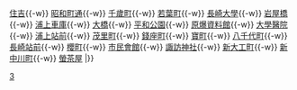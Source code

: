 {{鐵道路線|
| 模板名稱 =長崎電氣軌道3號系統
| 名稱 = [[長崎電氣軌道]][[長崎電氣軌道3號系統|3號系統]]
| 代表色  = red
| 背景顏色 =#FFFFFF
| 車站列表 = [[赤迫停留場|赤迫]]{{-w}} [[住吉停留場 (長崎縣)|住吉]]{{-w}} [[昭和町通停留場|昭和町通]]{{-w}} [[千歲町停留場 (長崎縣)|千歲町]]{{-w}} [[若葉町停留場|若葉町]]{{-w}} [[長崎大學停留場|長崎大學]]{{-w}} [[岩屋橋停留場|岩屋橋]]{{-w}} [[浦上車庫停留場|浦上車庫]]{{-w}} [[大橋停留場|大橋]]{{-w}} [[平和公園停留場|平和公園]]{{-w}} [[原爆資料館停留場|原爆資料館]]{{-w}} [[大學醫院停留場|大學醫院]]{{-w}} [[浦上站|浦上站前]]{{-w}} [[茂里町停留場|茂里町]]{{-w}} [[錢座町停留場|錢座町]]{{-w}} [[寶町停留場|寶町]]{{-w}} [[八千代町停留場|八千代町]]{{-w}} [[長崎站|長崎站前]]{{-w}} [[櫻町停留場|櫻町]]{{-w}} [[市民會館停留場|市民會館]]{{-w}} [[諏訪神社停留場|諏訪神社]]{{-w}} [[新大工町停留場|新大工町]]{{-w}} [[新中川町停留場|新中川町]]{{-w}} [[螢茶屋停留場|螢茶屋]]
|}}<noinclude>
[[Category:長崎電氣軌道路線模板|3]]
</noinclude>